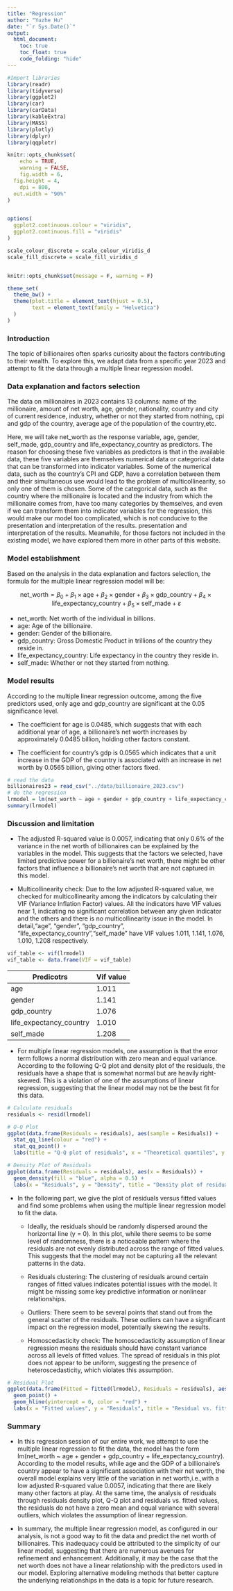```yaml
---
title: "Regression"
author: "Yuzhe Hu"
date: "`r Sys.Date()`"
output: 
  html_document:
    toc: true
    toc_float: true
    code_folding: "hide"
---
```




```r
#Import libraries
library(readr)
library(tidyverse)
library(ggplot2)
library(car)
library(carData)
library(kableExtra)
library(MASS)
library(plotly)
library(dplyr)
library(qqplotr)

knitr::opts_chunk$set(
	echo = TRUE,
	warning = FALSE,
	fig.width = 6, 
  fig.height = 4,
	dpi = 800,
  out.width = "90%"
)


options(
  ggplot2.continuous.colour = "viridis",
  ggplot2.continuous.fill = "viridis"
)

scale_colour_discrete = scale_colour_viridis_d
scale_fill_discrete = scale_fill_viridis_d


knitr::opts_chunk$set(message = F, warning = F)

theme_set(
  theme_bw() +
  theme(plot.title = element_text(hjust = 0.5),
        text = element_text(family = "Helvetica")
  )
)

```

### Introduction

The topic of billionaires often sparks curiosity about the factors contributing to their wealth. To explore this, we adapt data from a specific year 2023 and attempt to fit the data through a multiple linear regression model.

### Data explanation and factors selection

The data on millionaires in 2023 contains 13 columns: name of the millionaire, amount of net worth, age, gender, nationality, country and city of current residence, industry, whether or not they started from nothing, cpi and gdp of the country, average age of the population of the country,etc. <br>

Here, we will take net_worth as the response variable, age, gender, self_made, gdp_country and  life_expectancy_country as predictors. The reason for choosing these five variables as predictors is that in the available data, these five variables are themselves numerical data or categorical data that can be transformed into indicator variables. Some of the numerical data, such as the country's CPI and GDP, have a correlation between them and their simultaneous use would lead to the problem of multicollinearity, so only one of them is chosen. Some of the categorical data, such as the country where the millionaire is located and the industry from which the millionaire comes from, have too many categories by themselves, and even if we can transform them into indicator variables for the regression, this would make our model too complicated, which is not conducive to the presentation and interpretation of the results. presentation and interpretation of the results. Meanwhile, for those factors not included in the existing model, we have explored them more in other parts of this website.

### Model establishment

Based on the analysis in the data explanation and factors selection, the formula for the multiple linear regression model will be:

$$\text{net_worth} = \beta_0 + \beta_1 \times \text{age}+ \beta_2 \times \text{gender} + \beta_3 \times \text{gdp_country} + \beta_4 \times \text{life_expectancy_country} +\beta_5 \times \text{self_made} + \varepsilon$$

* net_worth: Net worth of the individual in billions.
* age: Age of the billionaire.
* gender: Gender of the billionaire.
* gdp_country: Gross Domestic Product in trillions of the country they reside in.
* life_expectancy_country: Life expectancy in the country they reside in.
* self_made: Whether or not they started from nothing.

### Model results

According to the multiple linear regression outcome, among the five predictors used, only age and gdp_country are significant at the 0.05 significance level.

* The coefficient for age is 0.0485, which suggests that with each additional year of age, a billionaire's net worth increases by approximately 0.0485 billion, holding other factors constant.

* The coefficient for country's gdp is 0.0565 which indicates that a unit increase in the GDP of the country is associated with an increase in net worth by 0.0565 billion, giving other factors fixed.


```r
# read the data
billionaires23 = read_csv("../data/billionaire_2023.csv")
# do the regression
lrmodel = lm(net_worth ~ age + gender + gdp_country + life_expectancy_country + self_made, data = billionaires23)
summary(lrmodel)
```

### Discussion and limitation

* The adjusted R-squared value is 0.0057, indicating that only 0.6% of the variance in the net worth of billionaires can be explained by the variables in the model. This suggests that the factors we selected, have limited predictive power for a billionaire's net worth, there might be other factors that influence a billionaire's net worth that are not captured in this model.

* Multicollinearity check: Due to the low adjusted R-squared value, we checked for multicollinearity among the indicators by calculating their VIF (Variance Inflation Factor) values. All the indicators have VIF values near 1, indicating no significant correlation between any given indicator and the others and there is no multicollinearity issue in the model. In detail,"age", "gender", "gdp_country", "life_expectancy_country","self_made" have VIF values 1.011, 1.141, 1.076, 1.010, 1.208 respectively.

```r
vif_table <- vif(lrmodel)
vif_table <- data.frame(VIF = vif_table)
```


Predicotrs              | Vif value
----------------------- | ----------------------
          age           | 1.011
gender                  | 1.141
gdp_country             | 1.076
life_expectancy_country | 1.010
self_made               | 1.208


* For multiple linear regression models, one assumption is that the error term follows a normal distribution with zero mean and equal variance. According to the following Q-Q plot and density plot of the residuals, the residuals have a shape that is somewhat normal but are heavily right-skewed. This is a violation of one of the assumptions of linear regression, suggesting that the linear model may not be the best fit for this data.

```r
# Calculate residuals
residuals <- resid(lrmodel)

# Q-Q Plot
ggplot(data.frame(Residuals = residuals), aes(sample = Residuals)) +
  stat_qq_line(colour = "red") +
  stat_qq_point() +
  labs(title = "Q-Q plot of residuals", x = "Theoretical quantiles", y = "Sample quantiles")
```


```r
# Density Plot of Residuals
ggplot(data.frame(Residuals = residuals), aes(x = Residuals)) +
  geom_density(fill = "blue", alpha = 0.5) +
  labs(x = "Residuals", y = "Density", title = "Density plot of residuals")
```

*   In the following part, we give the plot of residuals versus fitted values and find some problems when using the multiple linear regression model to fit the data.

    * Ideally, the residuals should be randomly dispersed around the horizontal line (y = 0). In this plot, while there seems to be some level of randomness, there is a noticeable pattern where the residuals are not evenly distributed across the range of fitted values. This suggests that the model may not be capturing all the relevant patterns in the data.

    * Residuals clustering: The clustering of residuals around certain ranges of fitted values indicates potential issues with the model. It might be missing some key predictive information or nonlinear relationships.
    
    * Outliers: There seem to be several points that stand out from the general scatter of the residuals. These outliers can have a significant impact on the regression model, potentially skewing the results.
    
    * Homoscedasticity check: The homoscedasticity assumption of linear regression  means the residuals should have constant variance across all levels of fitted values. The spread of residuals in this plot does not appear to be uniform, suggesting the presence of heteroscedasticity, which violates this assumption.
    
```r
# Residual Plot
ggplot(data.frame(Fitted = fitted(lrmodel), Residuals = residuals), aes(x = Fitted, y = Residuals)) +
  geom_point() +
  geom_hline(yintercept = 0, color = "red") +
  labs(x = "Fitted values", y = "Residuals", title = "Residual vs. fitted values")
```

### Summary

* In this regression session of our entire work, we attempt to use the multiple linear regression to fit the data, the model has the form lm(net_worth ~ age + gender + gdp_country + life_expectancy_country). According to the model results, while age and the GDP of a billionaire's country appear to have a significant association with their net worth, the overall model explains very little of the variation in net worth,i.e.,with a low adjusted R-squared value 0.0057, indicating that there are likely many other factors at play. At the same time, the analysis of residuals through residuals density plot, Q-Q plot and residuals vs. fitted values, the residuals do not have a zero mean and equal variance with several outliers, which violates the assumption of linear regression.

* In summary, the multiple linear regression model, as configured in our analysis, is not a good way to fit the data and predict the net worth of billionaires. This inadequacy could be attributed to the simplicity of our linear model, suggesting that there are numerous avenues for refinement and enhancement. Additionally, it may be the case that the net worth does not have a linear relationship with the predictors used in our model. Exploring alternative modeling methods that better capture the underlying relationships in the data is a topic for future research.

